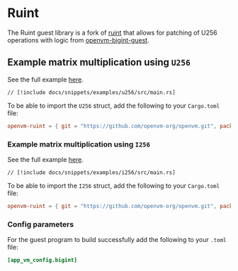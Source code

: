 # Ruint 

The Ruint guest library is a fork of [ruint](https://github.com/recmo/uint) that allows for patching of U256 operations with logic from [openvm-bigint-guest](/book/acceleration-using-extensions/big-integer).

## Example matrix multiplication using `U256`

See the full example [here](https://github.com/openvm-org/openvm/blob/main/examples/u256/src/main.rs).

```rust,no_run,noplayground
// [!include docs/snippets/examples/u256/src/main.rs]
```

To be able to import the `U256` struct, add the following to your `Cargo.toml` file:

```toml
openvm-ruint = { git = "https://github.com/openvm-org/openvm.git", package = "ruint" }
```

### Example matrix multiplication using `I256`

See the full example [here](https://github.com/openvm-org/openvm/blob/main/examples/i256/src/main.rs).

```rust,no_run,noplayground
// [!include docs/snippets/examples/i256/src/main.rs]
```

To be able to import the `I256` struct, add the following to your `Cargo.toml` file:

```toml
openvm-ruint = { git = "https://github.com/openvm-org/openvm.git", package = "ruint" }
```

### Config parameters

For the guest program to build successfully add the following to your `.toml` file:

```toml
[app_vm_config.bigint]
```
